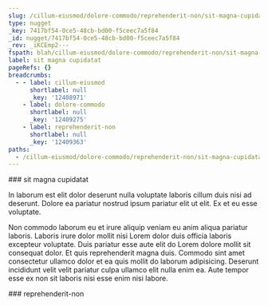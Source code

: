 ```yaml
---
slug: /cillum-eiusmod/dolore-commodo/reprehenderit-non/sit-magna-cupidatat
type: nugget
_key: 7417bf54-0ce5-48cb-bd00-f5ceec7a5f84
_id: nugget/7417bf54-0ce5-48cb-bd00-f5ceec7a5f84
_rev: _iKCEmp2---
fspath: blah/cillum-eiusmod/dolore-commodo/reprehenderit-non/sit-magna-cupidatat.md
label: sit magna cupidatat
pageRefs: {}
breadcrumbs:
  - - label: cillum-eiusmod
      shortlabel: null
      _key: '12408971'
    - label: dolore-commodo
      shortlabel: null
      _key: '12409275'
    - label: reprehenderit-non
      shortlabel: null
      _key: '12409363'
paths:
  - /cillum-eiusmod/dolore-commodo/reprehenderit-non/sit-magna-cupidatat
---
```


<NuggetArea>
<Nugget slug="/cillum-eiusmod/dolore-commodo/reprehenderit-non/sit-magna-cupidatat" type="nugget" _key="7417bf54-0ce5-48cb-bd00-f5ceec7a5f84" _id="nugget/7417bf54-0ce5-48cb-bd00-f5ceec7a5f84" _rev="_iKCEmp2---" fspath="blah/cillum-eiusmod/dolore-commodo/reprehenderit-non/sit-magna-cupidatat.md" label="sit magna cupidatat" paths="/cillum-eiusmod/dolore-commodo/reprehenderit-non/sit-magna-cupidatat">
<NuggetBody>
### sit magna cupidatat

In laborum est elit dolor deserunt nulla voluptate laboris cillum duis nisi ad deserunt. Dolore ea pariatur nostrud ipsum pariatur elit ut elit. Ex et eu esse voluptate.

Non commodo laborum eu et irure aliquip veniam eu anim aliqua pariatur laboris. Laboris irure dolor mollit nisi Lorem dolor duis officia laboris excepteur voluptate. Duis pariatur esse aute elit do Lorem dolore mollit sit consequat dolor. Et quis reprehenderit magna duis. Commodo sint amet consectetur ullamco dolor et ea quis mollit do laborum adipisicing. Deserunt incididunt velit velit pariatur culpa ullamco elit nulla enim ea. Aute tempor esse ex non sit laboris nisi esse enim nisi labore.

</NuggetBody>
<Breadcrumbs>
<Crumbs>
<Crumb _key="12408971" label="cillum-eiusmod" /><Crumb _key="12409275" label="dolore-commodo" /><Crumb _key="12409363" label="reprehenderit-non" />
</Crumbs>
</Breadcrumbs>
</Nugget>

<NuggetsInbound>
</NuggetsInbound>
<NuggetsOutbound>
</NuggetsOutbound>
</NuggetArea>
<PassagesInbound>
<Passage direction="inbound" type="passage" _key="12409363" _id="passage/12409363" _rev="_iKCEmpy---" label="reprehenderit-non" passage="reprehenderit-non" fspath="blah/cillum-eiusmod/dolore-commodo/reprehenderit-non" paths="/cillum-eiusmod/dolore-commodo/reprehenderit-non" slug="/cillum-eiusmod/dolore-commodo/reprehenderit-non">
<NuggetBody>
### reprehenderit-non

</NuggetBody>
<Breadcrumbs>
<Crumbs>
<Crumb _key="12408971" label="cillum-eiusmod" /><Crumb _key="12409275" label="dolore-commodo" />
</Crumbs>
</Breadcrumbs>
</Passage>

</PassagesInbound>
<PassagesOutbound>
</PassagesOutbound>